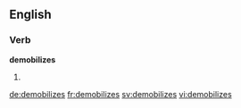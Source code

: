 
==English==

===Verb===
'''demobilizes'''

# {{third-person singular of|demobilize}}

[[de:demobilizes]]
[[fr:demobilizes]]
[[sv:demobilizes]]
[[vi:demobilizes]]